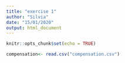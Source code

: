 ```yaml
---
title: "exercise 1"
author: "Silvia"
date: "15/01/2020"
output: html_document
---
```


```r
knitr::opts_chunk$set(echo = TRUE)
```

```r
compensation<- read.csv("compensation.csv")


```